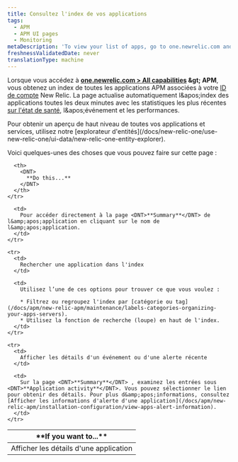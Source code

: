 ```yaml
---
title: Consultez l'index de vos applications
tags:
  - APM
  - APM UI pages
  - Monitoring
metaDescription: 'To view your list of apps, go to one.newrelic.com and click on APM.'
freshnessValidatedDate: never
translationType: machine
---
```


Lorsque vous accédez à <DNT>**[one.newrelic.com &gt; All capabilities](https://one.newrelic.com/all-capabilities) &amp;gt; APM**</DNT>, vous obtenez un index de toutes les applications APM associées à votre [ID de compte](/docs/accounts-partnerships/accounts/account-setup/account-id) New Relic. La page actualise automatiquement l&amp;apos;index des applications toutes les deux minutes avec les statistiques les plus récentes [sur l'état de santé](/docs/accounts-partnerships/education/getting-started-new-relic/glossary#health-status), l&amp;apos;événement et les performances.

<Callout variant="tip">
  Pour obtenir un aperçu de haut niveau de toutes vos applications et services, utilisez notre [explorateur d'entités](/docs/new-relic-one/use-new-relic-one/ui-data/new-relic-one-entity-explorer).
</Callout>

Voici quelques-unes des choses que vous pouvez faire sur cette page :

<table>
  <thead>
    <tr>
      <th width={200}>
        <DNT>
          **If you want to...**
        </DNT>
      </th>

      <th>
        <DNT>
          **Do this...**
        </DNT>
      </th>
    </tr>
  </thead>

  <tbody>
    <tr>
      <td>
        Afficher les détails d'une application
      </td>

      <td>
        Pour accéder directement à la page <DNT>**Summary**</DNT> de l&amp;apos;application en cliquant sur le nom de l&amp;apos;application.
      </td>
    </tr>

    <tr>
      <td>
        Rechercher une application dans l'index
      </td>

      <td>
        Utilisez l’une de ces options pour trouver ce que vous voulez :

        * Filtrez ou regroupez l'index par [catégorie ou tag](/docs/apm/new-relic-apm/maintenance/labels-categories-organizing-your-apps-servers).
        * Utilisez la fonction de recherche (loupe) en haut de l'index.
      </td>
    </tr>

    <tr>
      <td>
        Afficher les détails d'un événement ou d'une alerte récente
      </td>

      <td>
        Sur la page <DNT>**Summary**</DNT> , examinez les entrées sous <DNT>**Application activity**</DNT>. Vous pouvez sélectionner le lien pour obtenir des détails. Pour plus d&amp;apos;informations, consultez [Afficher les informations d'alerte d'une application](/docs/apm/new-relic-apm/installation-configuration/view-apps-alert-information).
      </td>
    </tr>
  </tbody>
</table>